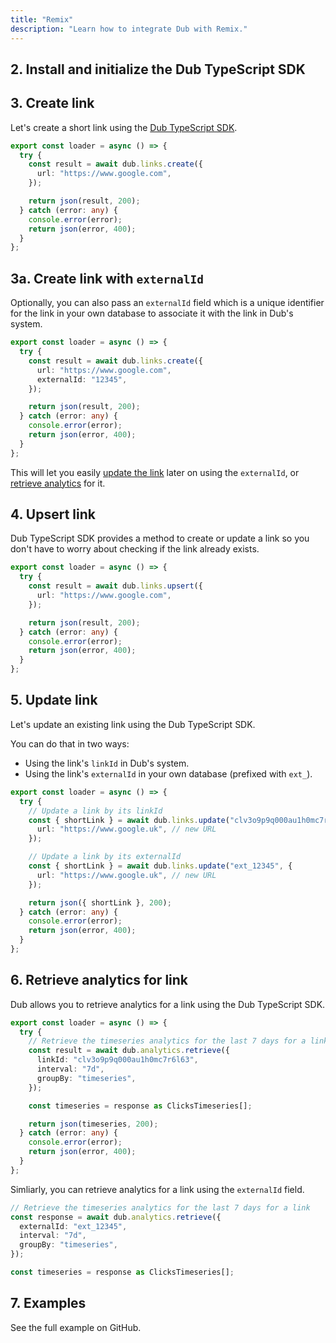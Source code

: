 ```yaml
---
title: "Remix"
description: "Learn how to integrate Dub with Remix."
---
```



<Prerequisites />

## 2. Install and initialize the Dub TypeScript SDK

<InstallTypescript />

## 3. Create link

Let's create a short link using the [Dub TypeScript SDK](/sdks/typescript/overview).

```typescript app/routes/create-link.ts
export const loader = async () => {
  try {
    const result = await dub.links.create({
      url: "https://www.google.com",
    });

    return json(result, 200);
  } catch (error: any) {
    console.error(error);
    return json(error, 400);
  }
};
```

<Accordion title="Full list of available attributes for the Link model">
  <LinkArguments />
</Accordion>

## 3a. Create link with `externalId`

Optionally, you can also pass an `externalId` field which is a unique identifier for the link in your own database to associate it with the link in Dub's system.

```typescript app/routes/create-link.ts
export const loader = async () => {
  try {
    const result = await dub.links.create({
      url: "https://www.google.com",
      externalId: "12345",
    });

    return json(result, 200);
  } catch (error: any) {
    console.error(error);
    return json(error, 400);
  }
};
```

This will let you easily [update the link](#5-update-link) later on using the `externalId`, or [retrieve analytics](#6-retrieve-analytics-for-link) for it.

## 4. Upsert link

Dub TypeScript SDK provides a method to create or update a link so you don't have to worry about checking if the link already exists.

```typescript app/routes/upsert-link.ts
export const loader = async () => {
  try {
    const result = await dub.links.upsert({
      url: "https://www.google.com",
    });

    return json(result, 200);
  } catch (error: any) {
    console.error(error);
    return json(error, 400);
  }
};
```

## 5. Update link

Let's update an existing link using the Dub TypeScript SDK.

You can do that in two ways:

- Using the link's `linkId` in Dub's system.
- Using the link's `externalId` in your own database (prefixed with `ext_`).

```typescript app/routes/update-link.ts
export const loader = async () => {
  try {
    // Update a link by its linkId
    const { shortLink } = await dub.links.update("clv3o9p9q000au1h0mc7r6l63", {
      url: "https://www.google.uk", // new URL
    });

    // Update a link by its externalId
    const { shortLink } = await dub.links.update("ext_12345", {
      url: "https://www.google.uk", // new URL
    });

    return json({ shortLink }, 200);
  } catch (error: any) {
    console.error(error);
    return json(error, 400);
  }
};
```

## 6. Retrieve analytics for link

Dub allows you to retrieve analytics for a link using the Dub TypeScript SDK.

```typescript app/routes/analytics.ts
export const loader = async () => {
  try {
    // Retrieve the timeseries analytics for the last 7 days for a link
    const result = await dub.analytics.retrieve({
      linkId: "clv3o9p9q000au1h0mc7r6l63",
      interval: "7d",
      groupBy: "timeseries",
    });

    const timeseries = response as ClicksTimeseries[];

    return json(timeseries, 200);
  } catch (error: any) {
    console.error(error);
    return json(error, 400);
  }
};
```

Simliarly, you can retrieve analytics for a link using the `externalId` field.

```typescript app/routes/analytics.ts
// Retrieve the timeseries analytics for the last 7 days for a link
const response = await dub.analytics.retrieve({
  externalId: "ext_12345",
  interval: "7d",
  groupBy: "timeseries",
});

const timeseries = response as ClicksTimeseries[];
```

## 7. Examples

<CardGroup cols={2}>
  <Card
    title="Remix Example"
    icon="github"
    href="https://github.com/dubinc/examples/tree/main/typescript/remix"
    color="#333333"
  >
    See the full example on GitHub.
  </Card>
</CardGroup>
